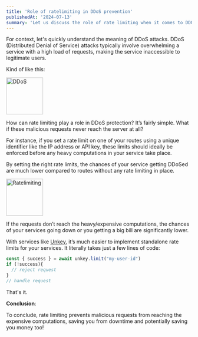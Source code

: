 ```yaml
---
title: 'Role of ratelimiting in DDoS prevention'
publishedAt: '2024-07-13'
summary: 'Let us discuss the role of rate limiting when it comes to DDOS attacks'
---
```




For context, let's quickly understand the meaning of DDoS attacks. DDoS (Distributed Denial of Service) attacks typically involve overwhelming a service with a high load of requests, making the service inaccessible to legitimate users.

Kind of like this:

<img src="https://raw.githubusercontent.com/harshsbhat/images/main/ddos.png" alt="DDoS" height="100" />

How can rate limiting play a role in DDoS protection? It’s fairly simple. What if these malicious requests never reach the server at all?

For instance, if you set a rate limit on one of your routes using a unique identifier like the IP address or API key, these limits should ideally be enforced before any heavy computations in your service take place.

By setting the right rate limits, the chances of your service getting DDoSed are much lower compared to routes without any rate limiting in place.

<img src="https://raw.githubusercontent.com/harshsbhat/images/main/ddos-ratelimit.png" alt="Ratelimiting" height="100" />

If the requests don’t reach the heavy/expensive computations, the chances of your services going down or you getting a big bill are significantly lower.

With services like [Unkey](https://app.unkey.com/), it’s much easier to implement standalone rate limits for your services. It literally takes just a few lines of code:

```javascript
const { success } = await unkey.limit("my-user-id")
if (!success){
  // reject request
}
// handle request
```

That's it. 

**Conclusion**:

To conclude, rate limiting prevents malicious requests from reaching the expensive computations, saving you from downtime and potentially saving you money too!